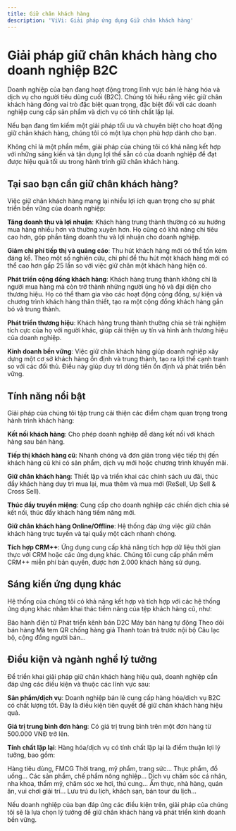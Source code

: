 ```yaml
---
title: Giữ chân khách hàng
description: 'ViVi: Giải pháp ứng dụng Giữ chân khách hàng'
---
```



# Giải pháp giữ chân khách hàng cho doanh nghiệp B2C

Doanh nghiệp của bạn đang hoạt động trong lĩnh vực bán lẻ hàng hóa và dịch vụ cho người tiêu dùng cuối (B2C). Chúng tôi hiểu rằng việc giữ chân khách hàng đóng vai trò đặc biệt quan trọng, đặc biệt đối với các doanh nghiệp cung cấp sản phẩm và dịch vụ có tính chất lặp lại.

Nếu bạn đang tìm kiếm một giải pháp tối ưu và chuyên biệt cho hoạt động giữ chân khách hàng, chúng tôi có một lựa chọn phù hợp dành cho bạn.

Không chỉ là một phần mềm, giải pháp của chúng tôi có khả năng kết hợp với những sáng kiến và tận dụng lợi thế sẵn có của doanh nghiệp để đạt được hiệu quả tối ưu trong hành trình giữ chân khách hàng.

## Tại sao bạn cần giữ chân khách hàng?

Việc giữ chân khách hàng mang lại nhiều lợi ích quan trọng cho sự phát triển bền vững của doanh nghiệp:

**Tăng doanh thu và lợi nhuận**: Khách hàng trung thành thường có xu hướng mua hàng nhiều hơn và thường xuyên hơn. Họ cũng có khả năng chi tiêu cao hơn, góp phần tăng doanh thu và lợi nhuận cho doanh nghiệp.

**Giảm chi phí tiếp thị và quảng cáo**: Thu hút khách hàng mới có thể tốn kém đáng kể. Theo một số nghiên cứu, chi phí để thu hút một khách hàng mới có thể cao hơn gấp 25 lần so với việc giữ chân một khách hàng hiện có.

**Phát triển cộng đồng khách hàng**: Khách hàng trung thành không chỉ là người mua hàng mà còn trở thành những người ủng hộ và đại diện cho thương hiệu. Họ có thể tham gia vào các hoạt động cộng đồng, sự kiện và chương trình khách hàng thân thiết, tạo ra một cộng đồng khách hàng gắn bó và trung thành.

**Phát triển thương hiệu**: Khách hàng trung thành thường chia sẻ trải nghiệm tích cực của họ với người khác, giúp cải thiện uy tín và hình ảnh thương hiệu của doanh nghiệp.

**Kinh doanh bền vững**: Việc giữ chân khách hàng giúp doanh nghiệp xây dựng một cơ sở khách hàng ổn định và trung thành, tạo ra lợi thế cạnh tranh so với các đối thủ. Điều này giúp duy trì dòng tiền ổn định và phát triển bền vững.

## Tính năng nổi bật

Giải pháp của chúng tôi tập trung cải thiện các điểm chạm quan trọng trong hành trình khách hàng:

**Kết nối khách hàng**: Cho phép doanh nghiệp dễ dàng kết nối với khách hàng sau bán hàng.

**Tiếp thị khách hàng cũ**: Nhanh chóng và đơn giản trong việc tiếp thị đến khách hàng cũ khi có sản phẩm, dịch vụ mới hoặc chương trình khuyến mãi.

**Giữ chân khách hàng**: Thiết lập và triển khai các chính sách ưu đãi, thúc đẩy khách hàng duy trì mua lại, mua thêm và mua mới (ReSell, Up Sell & Cross Sell).

**Thúc đẩy truyền miệng**: Cung cấp cho doanh nghiệp các chiến dịch chia sẻ kết nối, thúc đẩy khách hàng tiềm năng mới.

**Giữ chân khách hàng Online/Offline**: Hệ thống đáp ứng việc giữ chân khách hàng trực tuyến và tại quầy một cách nhanh chóng.

**Tích hợp CRM++**: Ứng dụng cung cấp khả năng tích hợp dữ liệu thời gian thực với CRM hoặc các ứng dụng khác. Chúng tôi cung cấp phần mềm CRM++ miễn phí bản quyền, được hơn 2.000 khách hàng sử dụng.

## Sáng kiến ứng dụng khác

Hệ thống của chúng tôi có khả năng kết hợp và tích hợp với các hệ thống ứng dụng khác nhằm khai thác tiềm năng của tệp khách hàng cũ, như:

Bảo hành điện tử
Phát triển kênh bán D2C
Máy bán hàng tự động
Theo dõi bán hàng
Mã tem QR chống hàng giả
Thanh toán trả trước nội bộ
Câu lạc bộ, cộng đồng người bán...

## Điều kiện và ngành nghề lý tưởng

Để triển khai giải pháp giữ chân khách hàng hiệu quả, doanh nghiệp cần đáp ứng các điều kiện và thuộc các lĩnh vực sau:

**Sản phẩm/dịch vụ**: Doanh nghiệp bán lẻ cung cấp hàng hóa/dịch vụ B2C có chất lượng tốt. Đây là điều kiện tiên quyết để giữ chân khách hàng hiệu quả.

**Giá trị trung bình đơn hàng**: Có giá trị trung bình trên một đơn hàng từ 500.000 VNĐ trở lên.

**Tính chất lặp lại**: Hàng hóa/dịch vụ có tính chất lặp lại là điểm thuận lợi lý tưởng, bao gồm:

Hàng tiêu dùng, FMCG
Thời trang, mỹ phẩm, trang sức...
Thực phẩm, đồ uống...
Các sản phẩm, chế phẩm nông nghiệp...
Dịch vụ chăm sóc cá nhân, nha khoa, thẩm mỹ, chăm sóc xe hơi, thú cưng...
Ẩm thực, nhà hàng, quán ăn, vui chơi giải trí...
Lưu trú du lịch, khách sạn, bán tour du lịch...

Nếu doanh nghiệp của bạn đáp ứng các điều kiện trên, giải pháp của chúng tôi sẽ là lựa chọn lý tưởng để giữ chân khách hàng và phát triển kinh doanh bền vững.
